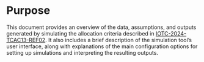 # Purpose

This document provides an overview of the data, assumptions, and outputs generated by simulating the allocation criteria described in [IOTC-2024-TCAC13-REF02](https://iotc.org/documents/TCAC/13/REF02E). It also includes a brief description of the simulation tool's user interface, along with explanations of the main configuration options for setting up simulations and interpreting the resulting outputs.